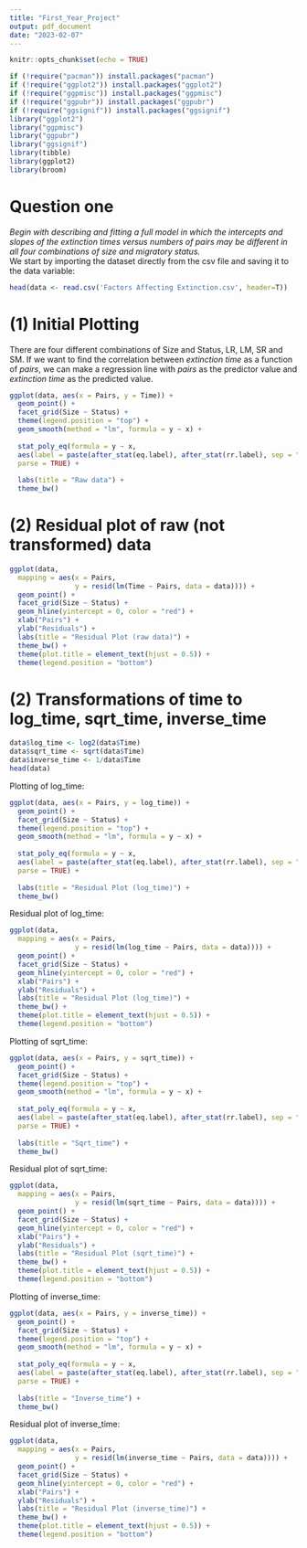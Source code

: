 ```yaml
---
title: "First_Year_Project"
output: pdf_document
date: "2023-02-07"
---
```


```r
knitr::opts_chunk$set(echo = TRUE)
```

```r
if (!require("pacman")) install.packages("pacman")
if (!require("ggplot2")) install.packages("ggplot2")
if (!require("ggpmisc")) install.packages("ggpmisc")
if (!require("ggpubr")) install.packages("ggpubr")
if (!require("ggsignif")) install.packages("ggsignif")
library("ggplot2")
library("ggpmisc")
library("ggpubr")
library("ggsignif")
library(tibble)
library(ggplot2)
library(broom)
```

# Question one

*Begin with describing and fitting a full model in which the intercepts and slopes of the extinction times versus numbers of pairs may be different in all four combinations of size and migratory status.*\
We start by importing the dataset directly from the csv file and saving it to the data variable:

```r
head(data <- read.csv('Factors Affecting Extinction.csv', header=T))
```

# (1) Initial Plotting

There are four different combinations of Size and Status, LR, LM, SR and SM. If we want to find the correlation between *extinction time* as a function of *pairs*, we can make a regression line with *pairs* as the predictor value and *extinction time* as the predicted value.

```r
ggplot(data, aes(x = Pairs, y = Time)) +
  geom_point() +
  facet_grid(Size ~ Status) +
  theme(legend.position = "top") +
  geom_smooth(method = "lm", formula = y ~ x) +
  
  stat_poly_eq(formula = y ~ x,
  aes(label = paste(after_stat(eq.label), after_stat(rr.label), sep = "~~~")),
  parse = TRUE) +
  
  labs(title = "Raw data") +
  theme_bw()
```

# (2) Residual plot of raw (not transformed) data

```r
ggplot(data,
  mapping = aes(x = Pairs,
                y = resid(lm(Time ~ Pairs, data = data)))) +
  geom_point() +
  facet_grid(Size ~ Status) +
  geom_hline(yintercept = 0, color = "red") +
  xlab("Pairs") +
  ylab("Residuals") +
  labs(title = "Residual Plot (raw data)") +
  theme_bw() +
  theme(plot.title = element_text(hjust = 0.5)) +
  theme(legend.position = "bottom")
```

# (2) Transformations of time to log_time, sqrt_time, inverse_time

```r
data$log_time <- log2(data$Time)
data$sqrt_time <- sqrt(data$Time)
data$inverse_time <- 1/data$Time
head(data)
```

Plotting of log_time:

```r
ggplot(data, aes(x = Pairs, y = log_time)) +
  geom_point() +
  facet_grid(Size ~ Status) +
  theme(legend.position = "top") +
  geom_smooth(method = "lm", formula = y ~ x) +
  
  stat_poly_eq(formula = y ~ x,
  aes(label = paste(after_stat(eq.label), after_stat(rr.label), sep = "~~~")),
  parse = TRUE) +
  
  labs(title = "Residual Plot (log_time)") +
  theme_bw()
```

Residual plot of log_time:

```r
ggplot(data,
  mapping = aes(x = Pairs,
                y = resid(lm(log_time ~ Pairs, data = data)))) +
  geom_point() +
  facet_grid(Size ~ Status) +
  geom_hline(yintercept = 0, color = "red") +
  xlab("Pairs") +
  ylab("Residuals") +
  labs(title = "Residual Plot (log_time)") +
  theme_bw() +
  theme(plot.title = element_text(hjust = 0.5)) +
  theme(legend.position = "bottom")
```

Plotting of sqrt_time:

```r
ggplot(data, aes(x = Pairs, y = sqrt_time)) +
  geom_point() +
  facet_grid(Size ~ Status) +
  theme(legend.position = "top") +
  geom_smooth(method = "lm", formula = y ~ x) +
  
  stat_poly_eq(formula = y ~ x,
  aes(label = paste(after_stat(eq.label), after_stat(rr.label), sep = "~~~")),
  parse = TRUE) +
  
  labs(title = "Sqrt_time") +
  theme_bw()
```

Residual plot of sqrt_time:

```r
ggplot(data,
  mapping = aes(x = Pairs,
                y = resid(lm(sqrt_time ~ Pairs, data = data)))) +
  geom_point() +
  facet_grid(Size ~ Status) +
  geom_hline(yintercept = 0, color = "red") +
  xlab("Pairs") +
  ylab("Residuals") +
  labs(title = "Residual Plot (sqrt_time)") +
  theme_bw() +
  theme(plot.title = element_text(hjust = 0.5)) +
  theme(legend.position = "bottom")
```

Plotting of inverse_time:

```r
ggplot(data, aes(x = Pairs, y = inverse_time)) +
  geom_point() +
  facet_grid(Size ~ Status) +
  theme(legend.position = "top") +
  geom_smooth(method = "lm", formula = y ~ x) +
  
  stat_poly_eq(formula = y ~ x,
  aes(label = paste(after_stat(eq.label), after_stat(rr.label), sep = "~~~")),
  parse = TRUE) +
  
  labs(title = "Inverse_time") +
  theme_bw()
```
Residual plot of inverse_time:

```r
ggplot(data,
  mapping = aes(x = Pairs,
                y = resid(lm(inverse_time ~ Pairs, data = data)))) +
  geom_point() +
  facet_grid(Size ~ Status) +
  geom_hline(yintercept = 0, color = "red") +
  xlab("Pairs") +
  ylab("Residuals") +
  labs(title = "Residual Plot (inverse_time)") +
  theme_bw() +
  theme(plot.title = element_text(hjust = 0.5)) +
  theme(legend.position = "bottom")
```








